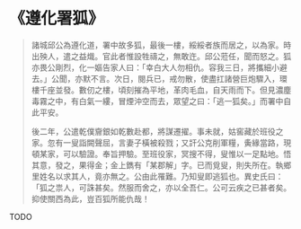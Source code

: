 # 《遵化署狐》

> 諸城邱公為遵化道，署中故多狐，最後一樓，綏綏者族而居之，以為家。時出殃人，遣之益熾。官此者惟設牲禱之，無敢迕。邱公蒞任，聞而怒之。狐亦畏公剛烈，化一嫗告家人曰：「幸白大人勿相仇。容我三日，將攜細小避去。」公聞，亦默不言。次日，閱兵已，戒勿散，使盡扛諸營巨炮驟入，環樓千座並發。數仞之樓，頃刻摧為平地，革肉毛血，自天雨而下。但見濃塵毒霧之中，有白氣一縷，冒煙沖空而去，眾望之曰：「逃一狐矣。」而署中自此平安。
>
> 後二年，公遣乾僕齎銀如乾數赴都，將謀遷擢。事未就，姑窖藏於班役之家。忽有一叟詣闕聲屈，言妻子橫被殺戮；又訐公克削軍糧，夤緣當路，現頓某家，可以驗證。奉旨押驗。至班役家，冥搜不得，叟惟以一足點地。悟其意，發之，果得金；金上鐫有「某郡解」字。已而覓叟，則失所在。執鄉里姓名以求其人，竟亦無之。公由此罹難。乃知叟即逃狐也。異史氏曰：「狐之祟人，可誅甚矣。然服而舍之，亦以全吾仁。公可云疾之已甚者矣。抑使關西為此，豈百狐所能仇哉！

TODO
